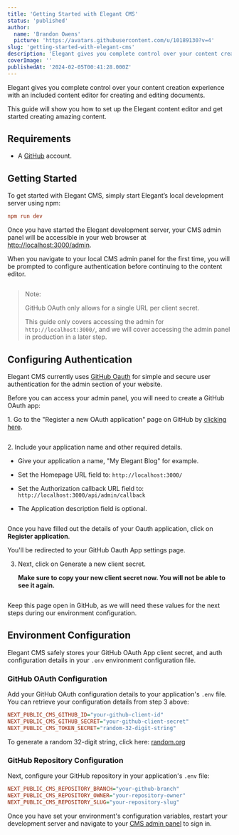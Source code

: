 ```yaml
---
title: 'Getting Started with Elegant CMS'
status: 'published'
author:
  name: 'Brandon Owens'
  picture: 'https://avatars.githubusercontent.com/u/10189130?v=4'
slug: 'getting-started-with-elegant-cms'
description: 'Elegant gives you complete control over your content creation experience with an included content editor for creating and editing documents. This guide will show you how to set up the Elegant content editor and get started creating amazing content.'
coverImage: ''
publishedAt: '2024-02-05T00:41:28.000Z'
---
```


Elegant gives you complete control over your content creation experience with an included content editor for creating and editing documents.

This guide will show you how to set up the Elegant content editor and get started creating amazing content.

## Requirements

- A [GitHub](https://github.com/) account.

<!-- -->

## Getting Started

To get started with Elegant CMS, simply start Elegant’s local development server using npm:

```ini
npm run dev
```

Once you have started the Elegant development server, your CMS admin panel will be accessible in your web browser at [http://localhost:3000/admin](http://localhost:3000/admin).

When you navigate to your local CMS admin panel for the first time, you will be prompted to configure authentication before continuing to the content editor.

<div class="my-8 shadow-xl"><img class="rounded-xl" src="/images/270824164-df66a8e1-c8a8-4eed-a8e9-1b5fb554d24c-Y5MT.png" alt=""></div>

> Note:
> 
> GitHub OAuth only allows for a single URL per client secret.
> 
> This guide only covers accessing the admin for `http://localhost:3000/`, and we will cover accessing the admin panel in production in a later step.

## Configuring Authentication

Elegant CMS currently uses [GitHub Oauth](https://docs.github.com/en/apps/oauth-apps) for simple and secure user authentication for the admin section of your website.

Before you can access your admin panel, you will need to create a GitHub OAuth app:

1\. Go to the "Register a new OAuth application" page on GitHub by [clicking here](https://github.com/settings/applications/new).

<div class="my-8 shadow-xl"><img class="rounded-xl" src="/images/269766435-13525d21-0b88-4132-873d-14c75ba5c09c-M0OD.png" alt=""></div>

2\. Include your application name and other required details.

- Give your application a name, "My Elegant Blog" for example.

- Set the Homepage URL field to: `http://localhost:3000/`

- Set the Authorization callback URL field to: `http://localhost:3000/api/admin/callback`

- The Application description field is optional.

<div class="my-8 shadow-xl"><img class="rounded-xl" src="/images/269766435-13525d21-0b88-4132-873d-14c75ba5c09c--1--M2Mz.png" alt=""></div>

Once you have filled out the details of your Oauth application, click on **Register application**.

You'll be redirected to your GitHub Oauth App settings page.

3. Next, click on Generate a new client secret.

    **Make sure to copy your new client secret now. You will not be able to see it again.**

<div class="my-8 shadow-xl"><img class="rounded-xl" src="/images/269767514-a89c114b-bbdb-4f22-910c-8d4d879997ec-gwNT.png" alt=""></div>

Keep this page open in GitHub, as we will need these values for the next steps during our environment configuration.

## Environment Configuration

Elegant CMS safely stores your GitHub OAuth App client secret, and auth configuration details in your `.env` environment configuration file.

### GitHub OAuth Configuration

Add your GitHub OAuth configuration details to your application's `.env` file. You can retrieve your configuration details from step 3 above:

```ini
NEXT_PUBLIC_CMS_GITHUB_ID="your-github-client-id"
NEXT_PUBLIC_CMS_GITHUB_SECRET="your-github-client-secret"
NEXT_PUBLIC_CMS_TOKEN_SECRET="random-32-digit-string"
```

To generate a random 32-digit string, click here: [random.org](https://www.random.org/strings/?num=1&len=32&digits=on&upperalpha=on&loweralpha=on&unique=on&format=html&rnd=new)

### GitHub Repository Configuration

Next, configure your GitHub repository in your application's `.env` file:

```ini
NEXT_PUBLIC_CMS_REPOSITORY_BRANCH="your-github-branch"
NEXT_PUBLIC_CMS_REPOSITORY_OWNER="your-repository-owner"
NEXT_PUBLIC_CMS_REPOSITORY_SLUG="your-repository-slug"
```

Once you have set your environment's configuration variables, restart your development server and navigate to your [CMS admin panel](http://localhost:3000/admin) to sign in.

<div class="my-8 shadow-xl"><img class="rounded-xl" src="/images/269804560-a04b2d39-59fd-4a66-a752-23d3d4f37ba9-M3MD.png" alt=""></div>

